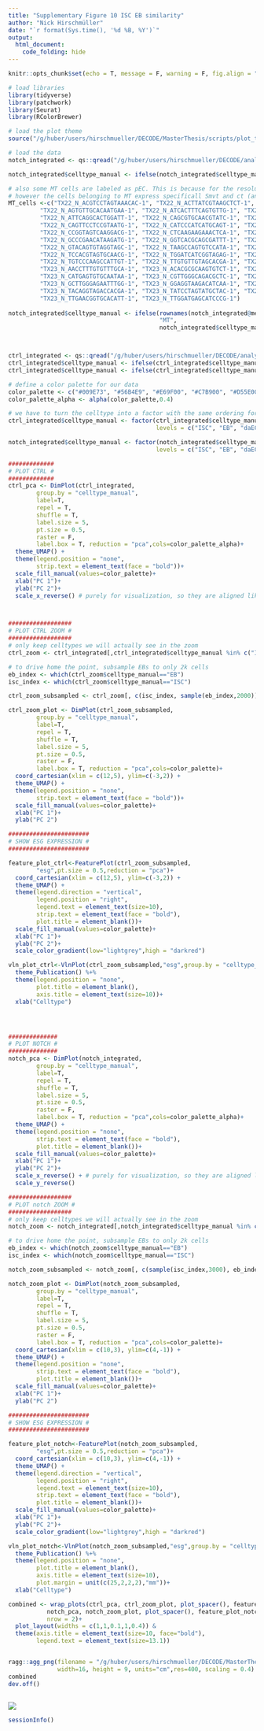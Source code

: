 ```yaml
---
title: "Supplementary Figure 10 ISC EB similarity"
author: "Nick Hirschmüller"
date: "`r format(Sys.time(), '%d %B, %Y')`"
output:
  html_document:
    code_folding: hide
---
```



```r
knitr::opts_chunk$set(echo = T, message = F, warning = F, fig.align = "center")
```


```r
# load libraries
library(tidyverse)
library(patchwork)
library(Seurat)
library(RColorBrewer)

# load the plot theme
source("/g/huber/users/hirschmueller/DECODE/MasterThesis/scripts/plot_theme.R")
```

```r
# load the data
notch_integrated <- qs::qread("/g/huber/users/hirschmueller/DECODE/analysis/notch_3prime/results/integration/seurat_integration.qs")

notch_integrated$celltype_manual <- ifelse(notch_integrated$celltype_manual == "unk2", "unk", notch_integrated$celltype_manual)

# also some MT cells are labeled as pEC. This is because for the resolution that we chose, they were aggregated as one cluster and in that cluster pEC markers dominate. 
# however the cells belonging to MT express specificall Smvt and ct (and are also predicted to be MT using the flygut atlas).
MT_cells <-c("TX22_N_ACGTCCTAGTAAACAC-1", "TX22_N_ACTTATCGTAAGCTCT-1", "TX22_N_AGGCCACAGCTGAGTG-1",
         "TX22_N_AGTGTTGCACAATGAA-1", "TX22_N_ATCACTTTCAGTGTTG-1", "TX22_N_ATCGTCCAGGGATCGT-1",
         "TX22_N_ATTCAGGCACTGGATT-1", "TX22_N_CAGCGTGCAACGTATC-1", "TX22_N_CAGTGCGCAAACGAGC-1",
         "TX22_N_CAGTTCCTCCGTAATG-1", "TX22_N_CATCCCATCATGCAGT-1", "TX22_N_CATGCCTAGCGTTCCG-1",
         "TX22_N_CCGGTAGTCAAGGACG-1", "TX22_N_CTCAAGAAGAAACTCA-1", "TX22_N_GCCATTCGTACCGGAA-1",
         "TX22_N_GCCCGAACATAAGATG-1", "TX22_N_GGTCACGCAGCGATTT-1", "TX22_N_GGTGAAGGTACTGCCG-1",
         "TX22_N_GTACAGTGTAGGTAGC-1", "TX22_N_TAAGCCAGTGTCCATA-1", "TX22_N_TACCCGTGTTGGGACA-1",
         "TX22_N_TCCACGTAGTGCAACG-1", "TX22_N_TGGATCATCGGTAGAG-1", "TX22_N_TGTCCACAGGTACCTT-1",
         "TX22_N_TGTCCCAAGCCATTGT-1", "TX22_N_TTGTGTTGTAGCACGA-1", "TX22_N_TTTCCTCAGGACAACC-1",
         "TX23_N_AACCTTTGTGTTTGCA-1", "TX23_N_ACACGCGCAAGTGTCT-1", "TX23_N_ATCGATGGTTCGCGTG-1",
         "TX23_N_CATGAGTGTGCAATAA-1", "TX23_N_CGTTGGGCAGACGCTC-1", "TX23_N_CTCCATGCACACCTGG-1",
         "TX23_N_GCTTGGGAGAATTTGG-1", "TX23_N_GGAGGTAAGACATCAA-1", "TX23_N_GTCTAGAGTTGCCATA-1",
         "TX23_N_TACAGGTAGACCACGA-1", "TX23_N_TATCCTAGTATGCTAC-1", "TX23_N_TCACTATAGTCCCAAT-1",
         "TX23_N_TTGAACGGTGCACATT-1", "TX23_N_TTGGATGAGCATCCCG-1")
  
notch_integrated$celltype_manual <- ifelse(rownames(notch_integrated@meta.data) %in% MT_cells,
                                           "MT",
                                           notch_integrated$celltype_manual)



ctrl_integrated <- qs::qread("/g/huber/users/hirschmueller/DECODE/analysis/ctrl_3prime/results/integration/seurat_integration.qs")
ctrl_integrated$celltype_manual <- ifelse(ctrl_integrated$celltype_manual == "HSP-EB", "EB", ctrl_integrated$celltype_manual)
ctrl_integrated$celltype_manual <- ifelse(ctrl_integrated$celltype_manual == "R3", "mEC", ctrl_integrated$celltype_manual)
```


```r
# define a color palette for our data
color_palette <- c("#009E73", "#56B4E9", "#E69F00", "#C7B900", "#D55E00", "#CC79A7", "#8EBD59", "#A377C8","#999999", "#EB6864", "#709DAD")
color_palette_alpha <- alpha(color_palette,0.4)

# we have to turn the celltype into a factor with the same ordering for both ctrl and notch.
ctrl_integrated$celltype_manual <- factor(ctrl_integrated$celltype_manual, 
                                          levels = c("ISC", "EB", "daEC" ,"aEC", "Copper","pEC", "EE", "unk","MT", "dEC","mEC"))

notch_integrated$celltype_manual <- factor(notch_integrated$celltype_manual, 
                                          levels = c("ISC", "EB", "daEC" ,"aEC", "Copper","pEC", "EE", "unk", "MT"))

#############
# PLOT CTRL #
#############
ctrl_pca <- DimPlot(ctrl_integrated,
        group.by = "celltype_manual",
        label=T,
        repel = T,
        shuffle = T,
        label.size = 5,
        pt.size = 0.5,
        raster = F,
        label.box = T, reduction = "pca",cols=color_palette_alpha)+
  theme_UMAP() +
  theme(legend.position = "none",
        strip.text = element_text(face = "bold"))+
  scale_fill_manual(values=color_palette)+
  xlab("PC 1")+
  ylab("PC 2")+
  scale_x_reverse() # purely for visualization, so they are aligned like the notch.



##################
# PLOT CTRL ZOOM #
##################
# only keep celltypes we will actually see in the zoom
ctrl_zoom <- ctrl_integrated[,ctrl_integrated$celltype_manual %in% c("ISC","EB")]

# to drive home the point, subsample EBs to only 2k cells
eb_index <- which(ctrl_zoom$celltype_manual=="EB")
isc_index <- which(ctrl_zoom$celltype_manual=="ISC")

ctrl_zoom_subsampled <- ctrl_zoom[, c(isc_index, sample(eb_index,2000))]

ctrl_zoom_plot <- DimPlot(ctrl_zoom_subsampled,
        group.by = "celltype_manual",
        label=T,
        repel = T,
        shuffle = T,
        label.size = 5,
        pt.size = 0.5,
        raster = F,
        label.box = T, reduction = "pca",cols=color_palette)+
  coord_cartesian(xlim = c(12,5), ylim=c(-3,2)) +
  theme_UMAP() +
  theme(legend.position = "none",
        strip.text = element_text(face = "bold"))+
  scale_fill_manual(values=color_palette)+
  xlab("PC 1")+
  ylab("PC 2")

#######################
# SHOW ESG EXPRESSION #
#######################

feature_plot_ctrl<-FeaturePlot(ctrl_zoom_subsampled,
        "esg",pt.size = 0.5,reduction = "pca")+
  coord_cartesian(xlim = c(12,5), ylim=c(-3,2)) +
  theme_UMAP() +
  theme(legend.direction = "vertical",
        legend.position = "right",
        legend.text = element_text(size=10),
        strip.text = element_text(face = "bold"),
        plot.title = element_blank())+
  scale_fill_manual(values=color_palette)+
  xlab("PC 1")+
  ylab("PC 2")+
  scale_color_gradient(low="lightgrey",high = "darkred")

vln_plot_ctrl<-VlnPlot(ctrl_zoom_subsampled,"esg",group.by = "celltype_manual",cols = color_palette,pt.size = 0)+
  theme_Publication() %+%
  theme(legend.position = "none",
        plot.title = element_blank(),
        axis.title = element_text(size=10))+
  xlab("Celltype")




##############
# PLOT NOTCH #
##############
notch_pca <- DimPlot(notch_integrated,
        group.by = "celltype_manual",
        label=T,
        repel = T,
        shuffle = T,
        label.size = 5,
        pt.size = 0.5,
        raster = F,
        label.box = T, reduction = "pca",cols=color_palette_alpha)+
  theme_UMAP() +
  theme(legend.position = "none",
        strip.text = element_text(face = "bold"),
        plot.title = element_blank())+
  scale_fill_manual(values=color_palette)+
  xlab("PC 1")+
  ylab("PC 2")+
  scale_x_reverse() + # purely for visualization, so they are aligned like the notch
  scale_y_reverse()

##################
# PLOT notch ZOOM #
##################
# only keep celltypes we will actually see in the zoom
notch_zoom <- notch_integrated[,notch_integrated$celltype_manual %in% c("ISC","EB")]

# to drive home the point, subsample EBs to only 2k cells
eb_index <- which(notch_zoom$celltype_manual=="EB")
isc_index <- which(notch_zoom$celltype_manual=="ISC")

notch_zoom_subsampled <- notch_zoom[, c(sample(isc_index,3000), eb_index)]

notch_zoom_plot <- DimPlot(notch_zoom_subsampled,
        group.by = "celltype_manual",
        label=T,
        repel = T,
        shuffle = T,
        label.size = 5,
        pt.size = 0.5,
        raster = F,
        label.box = T, reduction = "pca",cols=color_palette)+
  coord_cartesian(xlim = c(10,3), ylim=c(4,-1)) +
  theme_UMAP() +
  theme(legend.position = "none",
        strip.text = element_text(face = "bold"),
        plot.title = element_blank())+
  scale_fill_manual(values=color_palette)+
  xlab("PC 1")+
  ylab("PC 2")

#######################
# SHOW ESG EXPRESSION #
#######################

feature_plot_notch<-FeaturePlot(notch_zoom_subsampled,
        "esg",pt.size = 0.5,reduction = "pca")+
  coord_cartesian(xlim = c(10,3), ylim=c(4,-1)) +
  theme_UMAP() +
  theme(legend.direction = "vertical",
        legend.position = "right",
        legend.text = element_text(size=10),
        strip.text = element_text(face = "bold"),
        plot.title = element_blank())+
  scale_fill_manual(values=color_palette)+
  xlab("PC 1")+
  ylab("PC 2")+
  scale_color_gradient(low="lightgrey",high = "darkred")

vln_plot_notch<-VlnPlot(notch_zoom_subsampled,"esg",group.by = "celltype_manual",cols = color_palette,pt.size = 0)+
  theme_Publication() %+%
  theme(legend.position = "none",
        plot.title = element_blank(),
        axis.title = element_text(size=10),
        plot.margin = unit(c(25,2,2,2),"mm"))+
  xlab("Celltype")
```


```r
combined <- wrap_plots(ctrl_pca, ctrl_zoom_plot, plot_spacer(), feature_plot_ctrl, vln_plot_ctrl, 
           notch_pca, notch_zoom_plot, plot_spacer(), feature_plot_notch, vln_plot_notch,
           nrow = 2)+
  plot_layout(widths = c(1,1,0.1,1,0.4)) &
  theme(axis.title = element_text(size=10, face="bold"),
        legend.text = element_text(size=13.1))


ragg::agg_png(filename = "/g/huber/users/hirschmueller/DECODE/MasterThesis/plots/Sup_fig10_ISC_EB_similarity.png",
              width=16, height = 9, units="cm",res=400, scaling = 0.4)
combined
dev.off()



```

![](/g/huber/users/hirschmueller/DECODE/MasterThesis/plots/Sup_fig10_ISC_EB_similarity.png)

```r
sessionInfo()
```














